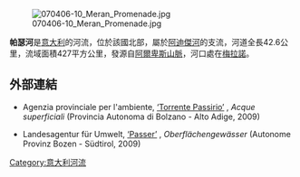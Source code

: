 [[Image:070406-10_Meran_Promenade.jpg|right]]

'''帕瑟河'''是[[意大利|意大利]]的河流，位於該國北部，屬於[[阿迪傑河|阿迪傑河]]的支流，河道全長42.6公里，流域面積427平方公里，發源自[[阿爾卑斯山脈|阿爾卑斯山脈]]，河口處在[[梅拉諾|梅拉諾]]。

==外部連結==
*{{it icon}} Agenzia provinciale per l'ambiente, [http://www.provincia.bz.it/agenzia-ambiente/acqua/torrente-passirio.asp ‘Torrente Passirio’] {{Wayback|url=http://www.provincia.bz.it/agenzia-ambiente/acqua/torrente-passirio.asp |date=20160303170246 }}, ''Acque superficiali'' (Provincia Autonoma di Bolzano - Alto Adige, 2009)
*{{de icon}} Landesagentur für Umwelt, [http://www.provinz.bz.it/umweltagentur/wasser/passer.asp ‘Passer’] {{Wayback|url=http://www.provinz.bz.it/umweltagentur/wasser/passer.asp |date=20160505224955 }}, ''Oberflächengewässer'' (Autonome Provinz Bozen - Südtirol, 2009)

{{coord|46|41|N|11|10|E|display=title|region:IT_type:river_source:GNS-enwiki}}

{{Authority control}}
{{Italy-geo-stub}}
[[Category:意大利河流|Category:意大利河流]]